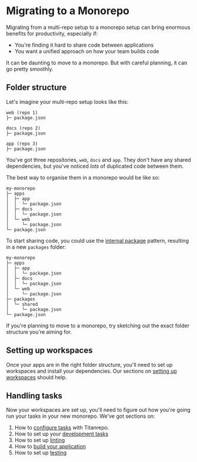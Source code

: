 
# Migrating to a Monorepo

Migrating from a multi-repo setup to a monorepo setup can bring enormous benefits for productivity, especially if:

- You're finding it hard to share code between applications
- You want a unified approach on how your team builds code

It can be daunting to move to a monorepo. But with careful planning, it can go pretty smoothly.

## Folder structure

Let's imagine your multi-repo setup looks like this:

```
web (repo 1)
├─ package.json

docs (repo 2)
├─ package.json

app (repo 3)
├─ package.json
```

You've got three repositories, `web`, `docs` and `app`. They don't have any shared dependencies, but you've noticed _lots_ of duplicated code between them.

The best way to organise them in a monorepo would be like so:

```
my-monorepo
├─ apps
│  ├─ app
│  │  └─ package.json
│  ├─ docs
│  │  └─ package.json
│  └─ web
│     └─ package.json
└─ package.json
```

To start sharing code, you could use the [internal package](/docs/handbook/sharing-code/internal-packages) pattern, resulting in a new `packages` folder:

```
my-monorepo
├─ apps
│  ├─ app
│  │  └─ package.json
│  ├─ docs
│  │  └─ package.json
│  └─ web
│     └─ package.json
├─ packages
│  └─ shared
│     └─ package.json
└─ package.json
```

<Callout type="idea">
  If you're planning to move to a monorepo, try sketching out the exact folder structure you're aiming for.
</Callout>

## Setting up workspaces

Once your apps are in the right folder structure, you'll need to set up workspaces and install your dependencies. Our sections on [setting up workspaces](/docs/handbook/workspaces) should help.

## Handling tasks

Now your workspaces are set up, you'll need to figure out how you're going run your tasks in your new monorepo. We've got sections on:

1. How to [configure tasks](/docs/core-concepts/running-tasks) with Titanrepo.
1. How to set up your [development tasks](/docs/handbook/dev)
1. How to set up [linting](/docs/handbook/linting)
1. How to [build your application](/docs/handbook/building-your-app)
1. How to set up [testing](/docs/handbook/testing)
